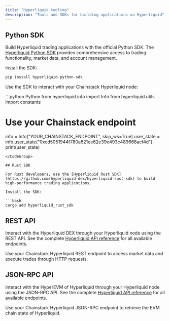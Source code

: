 ```yaml
---
title: "Hyperliquid tooling"
description: "Tools and SDKs for building applications on Hyperliquid"
---
```


## Python SDK

Build Hyperliquid trading applications with the official Python SDK. The [Hyperliquid Python SDK](https://github.com/hyperliquid-dex/hyperliquid-python-sdk) provides comprehensive access to trading functionality, market data, and account management.

Install the SDK:

```bash
pip install hyperliquid-python-sdk
```

Use the SDK to interact with your Chainstack Hyperliquid node:

<CodeGroup>
  ```python Python
  from hyperliquid.info import Info
  from hyperliquid.utils import constants

  # Use your Chainstack endpoint
  info = Info("YOUR_CHAINSTACK_ENDPOINT", skip_ws=True)
  user_state = info.user_state("0xcd5051944f780a621ee62e39e493c489668acf4d")
  print(user_state)
  ```
</CodeGroup>

## Rust SDK

For Rust developers, use the [Hyperliquid Rust SDK](https://github.com/hyperliquid-dex/hyperliquid-rust-sdk) to build high-performance trading applications.

Install the SDK:

```bash
cargo add hyperliquid_rust_sdk
```

## REST API

Interact with the Hyperliquid DEX through your Hyperliquid node using the REST API. See the complete [Hyperliquid API reference](/reference/hyperliquid-getting-started) for all available endpoints.

Use your Chainstack Hyperliquid REST endpoint to access market data and execute trades through HTTP requests.

## JSON-RPC API

Interact with the HyperEVM of Hyperliquid through your Hyperliquid node using the JSON-RPC API. See the complete [Hyperliquid API reference](/reference/hyperliquid-getting-started) for all available endpoints.

Use your Chainstack Hyperliquid JSON-RPC endpoint to retrieve the EVM chain state of Hyperliquid.